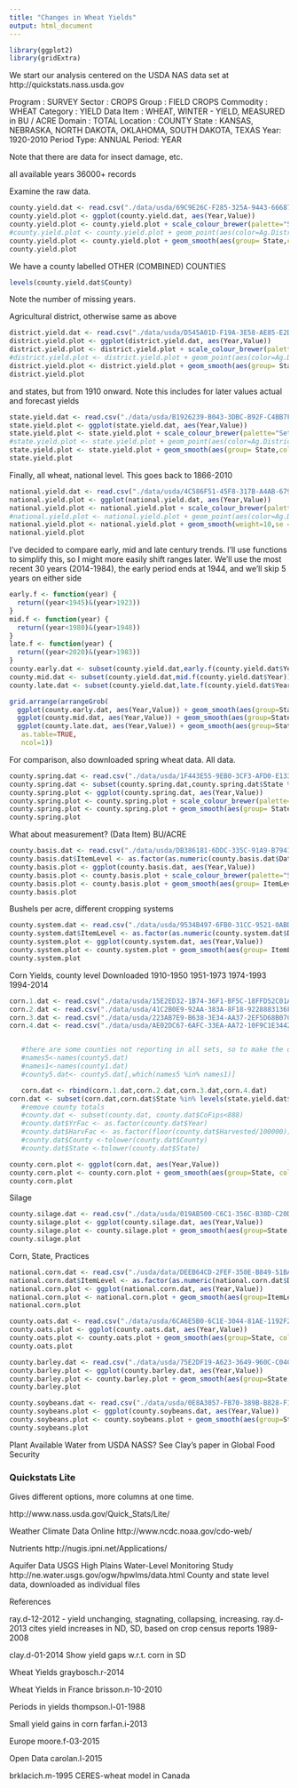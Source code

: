 ```yaml
---
title: "Changes in Wheat Yields"
output: html_document
---
```


```r
library(ggplot2)
library(gridExtra)
```

We start our analysis centered on the USDA NAS data set at http://quickstats.nass.usda.gov

Program : SURVEY
Sector : CROPS
Group : FIELD CROPS
Commodity : WHEAT
Category : YIELD
Data Item : WHEAT, WINTER - YIELD, MEASURED in BU / ACRE
Domain : TOTAL
Location : COUNTY
State : KANSAS, NEBRASKA, NORTH DAKOTA, OKLAHOMA, SOUTH DAKOTA, TEXAS
Year: 1920-2010
Period Type: ANNUAL
Period: YEAR

Note that there are data for insect damage, etc.

all available years
36000+ records

Examine the raw data.
```r
county.yield.dat <- read.csv("./data/usda/69C9E26C-F285-325A-9443-6668747878F8.csv", header = TRUE)
county.yield.plot <- ggplot(county.yield.dat, aes(Year,Value)) 
county.yield.plot <- county.yield.plot + scale_colour_brewer(palette="Set1") 
#county.yield.plot <- county.yield.plot + geom_point(aes(color=Ag.District),size=2,alpha = 0.3)
county.yield.plot <- county.yield.plot + geom_smooth(aes(group= State,color=State),weight=10,se = FALSE)
county.yield.plot
```

We have a county labelled OTHER (COMBINED) COUNTIES

```r
levels(county.yield.dat$County)
```

Note the number of missing years.

Agricultural district, otherwise same as above
```r
district.yield.dat <- read.csv("./data/usda/D545A01D-F19A-3E58-AE85-E2D79BBBBCB5.csv", header = TRUE)
district.yield.plot <- ggplot(district.yield.dat, aes(Year,Value)) 
district.yield.plot <- district.yield.plot + scale_colour_brewer(palette="Set1") 
#district.yield.plot <- district.yield.plot + geom_point(aes(color=Ag.District),size=2,alpha = 0.3)
district.yield.plot <- district.yield.plot + geom_smooth(aes(group= State,color=State),weight=10,se = FALSE)
district.yield.plot
```

and states, but from 1910 onward. Note this includes for later values actual and forecast yields


```r
state.yield.dat <- read.csv("./data/usda/B1926239-B043-3DBC-B92F-C4BB7F081392.csv", header = TRUE)
state.yield.plot <- ggplot(state.yield.dat, aes(Year,Value)) 
state.yield.plot <- state.yield.plot + scale_colour_brewer(palette="Set1") 
#state.yield.plot <- state.yield.plot + geom_point(aes(color=Ag.District),size=2,alpha = 0.3)
state.yield.plot <- state.yield.plot + geom_smooth(aes(group= State,color=State),weight=10,se = FALSE)
state.yield.plot
```

Finally, all wheat, national level. This goes back to 1866-2010

```r
national.yield.dat <- read.csv("./data/usda/4C586F51-45F8-317B-A4AB-6792AB49A6A2.csv", header = TRUE)
national.yield.plot <- ggplot(national.yield.dat, aes(Year,Value)) 
national.yield.plot <- national.yield.plot + scale_colour_brewer(palette="Set1") 
#national.yield.plot <- national.yield.plot + geom_point(aes(color=Ag.District),size=2,alpha = 0.3)
national.yield.plot <- national.yield.plot + geom_smooth(weight=10,se = FALSE)
national.yield.plot
```


I've decided to compare early, mid and late century trends. I'll use functions to simplify this, so I might more easily shift ranges later. We'll use the most recent 30 years (2014-1984), the early period ends at 1944, and we'll skip 5 years on either side
```r
early.f <- function(year) {
  return((year<1945)&(year>1923))
}
mid.f <- function(year) {
  return((year<1980)&(year>1948))
}
late.f <- function(year) {
  return((year<2020)&(year>1983))
}
county.early.dat <- subset(county.yield.dat,early.f(county.yield.dat$Year))
county.mid.dat <- subset(county.yield.dat,mid.f(county.yield.dat$Year))
county.late.dat <- subset(county.yield.dat,late.f(county.yield.dat$Year))

```

```r
grid.arrange(arrangeGrob(
  ggplot(county.early.dat, aes(Year,Value)) + geom_smooth(aes(group=State,color=State),weight=10,se = FALSE,method="lm"),
  ggplot(county.mid.dat, aes(Year,Value)) + geom_smooth(aes(group=State,color=State),weight=10,se = FALSE,method="lm"),
  ggplot(county.late.dat, aes(Year,Value)) + geom_smooth(aes(group=State,color=State),weight=10,se = FALSE,method="lm"),
   as.table=TRUE,
   ncol=1))
```


For comparison, also downloaded spring wheat data. All data. 
```r
county.spring.dat <- read.csv("./data/usda/1F443E55-9EB0-3CF3-AFD0-E133A50C559C.csv", header = TRUE)
county.spring.dat <- subset(county.spring.dat,county.spring.dat$State %in% levels(state.yield.dat$State))
county.spring.plot <- ggplot(county.spring.dat, aes(Year,Value)) 
county.spring.plot <- county.spring.plot + scale_colour_brewer(palette="Set1") 
county.spring.plot <- county.spring.plot + geom_smooth(aes(group= State,color=State),weight=10,se = FALSE)
county.spring.plot
```


What about measurement? (Data Item)
BU/ACRE

```r
county.basis.dat <- read.csv("./data/usda/DB386181-6DDC-335C-91A9-B79416FD69E3.csv", header = TRUE)
county.basis.dat$ItemLevel <- as.factor(as.numeric(county.basis.dat$Data.Item))
county.basis.plot <- ggplot(county.basis.dat, aes(Year,Value)) 
county.basis.plot <- county.basis.plot + scale_colour_brewer(palette="Set1") 
county.basis.plot <- county.basis.plot + geom_smooth(aes(group= ItemLevel,color=ItemLevel),weight=10,se = FALSE)
county.basis.plot
```

Bushels per acre, different cropping systems

```r
county.system.dat <- read.csv("./data/usda/9534B497-6FB0-31CC-9521-0ABD4EF91ED0.csv", header = TRUE)
county.system.dat$ItemLevel <- as.factor(as.numeric(county.system.dat$Data.Item))
county.system.plot <- ggplot(county.system.dat, aes(Year,Value)) 
county.system.plot <- county.system.plot + geom_smooth(aes(group= ItemLevel,color=ItemLevel),weight=10,se = FALSE)
county.system.plot
```

Corn Yields, county level
Downloaded 1910-1950
1951-1973
1974-1993
1994-2014
```r
corn.1.dat <- read.csv("./data/usda/15E2ED32-1B74-36F1-BF5C-18FFD52C01A6.csv", header = TRUE)
corn.2.dat <- read.csv("./data/usda/41C2B0E9-92AA-383A-8F18-9228883136FF.csv", header = TRUE)
corn.3.dat <- read.csv("./data/usda/223AB7E9-B638-3E34-AA37-2EF5D68B07C8.csv", header = TRUE)
corn.4.dat <- read.csv("./data/usda/AE02DC67-6AFC-33EA-AA72-10F9C1E34424.csv", header = TRUE)


   #there are some counties not reporting in all sets, so to make the data more uniform, make sure names match.
   #names5<-names(county5.dat)
   #names1<-names(county1.dat)
   #county5.dat<- county5.dat[,which(names5 %in% names1)]

   corn.dat <- rbind(corn.1.dat,corn.2.dat,corn.3.dat,corn.4.dat)
corn.dat <- subset(corn.dat,corn.dat$State %in% levels(state.yield.dat$State))
   #remove county totals
   #county.dat <- subset(county.dat, county.dat$CoFips<888)
   #county.dat$YrFac <- as.factor(county.dat$Year)
   #county.dat$HarvFac <- as.factor(floor(county.dat$Harvested/100000))
   #county.dat$County <-tolower(county.dat$County)
   #county.dat$State <-tolower(county.dat$State)

county.corn.plot <- ggplot(corn.dat, aes(Year,Value)) 
county.corn.plot <- county.corn.plot + geom_smooth(aes(group=State, color=State),weight=10,se = FALSE)
county.corn.plot
```

Silage
```r
county.silage.dat <- read.csv("./data/usda/019AB500-C6C1-356C-B38D-C20D3255597E.csv", header = TRUE)
county.silage.plot <- ggplot(county.silage.dat, aes(Year,Value)) 
county.silage.plot <- county.silage.plot + geom_smooth(aes(group=State, color=State),weight=10,se = FALSE)
county.silage.plot
```

Corn, State, Practices
```r
national.corn.dat <- read.csv("./usda/data/DEEB64CD-2FEF-350E-B849-51BA3534EEFF.csv", header = TRUE)
national.corn.dat$ItemLevel <- as.factor(as.numeric(national.corn.dat$Data.Item))
national.corn.plot <- ggplot(national.corn.dat, aes(Year,Value)) 
national.corn.plot <- national.corn.plot + geom_smooth(aes(group=ItemLevel, color=ItemLevel),weight=10,se = FALSE)
national.corn.plot
```



```r
county.oats.dat <- read.csv("./data/usda/6CA6E5B0-6C1E-3044-81AE-1192F2F7B711.csv", header = TRUE)
county.oats.plot <- ggplot(county.oats.dat, aes(Year,Value)) 
county.oats.plot <- county.oats.plot + geom_smooth(aes(group=State, color=State),weight=10,se = FALSE)
county.oats.plot
```


```r
county.barley.dat <- read.csv("./data/usda/75E2DF19-A623-3649-960C-C04CFE12A241.csv", header = TRUE)
county.barley.plot <- ggplot(county.barley.dat, aes(Year,Value)) 
county.barley.plot <- county.barley.plot + geom_smooth(aes(group=State, color=State),weight=10,se = FALSE)
county.barley.plot
```

```r
county.soybeans.dat <- read.csv("./data/usda/0E8A3057-FB70-389B-B828-F132E7938F83.csv", header = TRUE)
county.soybeans.plot <- ggplot(county.soybeans.dat, aes(Year,Value)) 
county.soybeans.plot <- county.soybeans.plot + geom_smooth(aes(group=State, color=State),weight=10,se = FALSE)
county.soybeans.plot
```

Plant Available Water from USDA NASS? See Clay's paper in Global Food Security

### Quickstats Lite
Gives different options, more columns at one time.

http://www.nass.usda.gov/Quick_Stats/Lite/


Weather 
Climate Data Online
http://www.ncdc.noaa.gov/cdo-web/

Nutrients
http://nugis.ipni.net/Applications/

Aquifer Data
 USGS High Plains Water-Level Monitoring Study
http://ne.water.usgs.gov/ogw/hpwlms/data.html
County and state level data, downloaded as individual files


References

ray.d-12-2012
- yield unchanging, stagnating, collapsing, increasing.
ray.d-2013
cites yield increases in ND, SD, based on crop census reports 1989-2008


clay.d-01-2014
Show yield gaps w.r.t. corn in SD

Wheat Yields
graybosch.r-2014

Wheat Yields in France
brisson.n-10-2010

Periods in yields
thompson.l-01-1988

Small yield gains in corn
farfan.i-2013

Europe
moore.f-03-2015

Open Data
carolan.l-2015

brklacich.m-1995
CERES-wheat model in Canada


